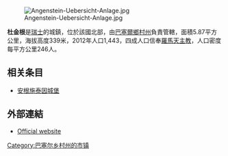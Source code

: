 {{unreferenced|time=2018-05-25T01:08:56+00:00}}
[[Image:Angenstein-Uebersicht-Anlage.jpg|right]]

'''杜金根'''是[[瑞士|瑞士]]的城鎮，位於該國北部，由[[巴塞爾鄉村州|巴塞爾鄉村州]]負責管轄，面積5.87平方公里，海拔高度339米，2012年人口1,443，四成人口信奉[[羅馬天主教|羅馬天主教]]，人口密度每平方公里246人。

==相关条目==
*[[安根施泰因城堡|安根施泰因城堡]]

==外部連結==
* [http://www.duggingen.ch Official website] {{Wayback|url=http://www.duggingen.ch/ |date=20140102051854 }} {{de icon}}

{{Switzerland-geo-stub}}
[[Category:巴塞尔乡村州的市镇|Category:巴塞尔乡村州的市镇]]